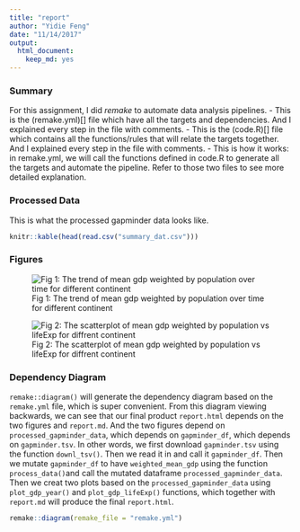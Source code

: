 ```yaml
---
title: "report"
author: "Yidie Feng"
date: "11/14/2017"
output: 
  html_document: 
    keep_md: yes
---
```

### Summary
For this assignment, I did _remake_ to automate data analysis pipelines.
- This is the (remake.yml)[] file which have all the targets and dependencies. And I explained every step in the file with comments.
- This is the (code.R)[] file which contains all the functions/rules that will relate the targets together. And I explained every step in the file with comments.
- This is how it works: in remake.yml, we will call the functions defined in code.R to generate all the targets and automate the pipeline. Refer to those two files to see more detailed explanation.

### Processed Data
This is what the processed gapminder data looks like.
```r
knitr::kable(head(read.csv("summary_dat.csv")))
```

### Figures

![Fig 1: The trend of mean gdp weighted by population over time for different continent](figures/weighted_mean_gdp_by_continent.png)

![Fig 2: The scatterplot of mean gdp weighted by population vs lifeExp for diffrent continent ](figures/weighted_mean_gdp_lifeExp.png)

### Dependency Diagram
`remake::diagram()` will generate the dependency diagram based on the `remake.yml` file, which is super convenient. From this diagram viewing backwards, we can see that our final product `report.html` depends on the two figures and `report.md`. And the two figures depend on `processed_gapminder_data`, which depends on `gapminder_df`, which depends on `gapminder.tsv`. In other words, we first download `gapminder.tsv` using the function `downl_tsv()`. Then we read it in and call it `gapminder_df`. Then we mutate `gapminder_df` to have `weighted_mean_gdp` using the function `process_data()`and call the mutated dataframe `processed_gapminder_data`. Then we creat two plots based on the `processed_gapminder_data` using `plot_gdp_year()` and `plot_gdp_lifeExp()` functions, which together with `report.md` will produce the final `report.html`.
```r
remake::diagram(remake_file = "remake.yml")
```
